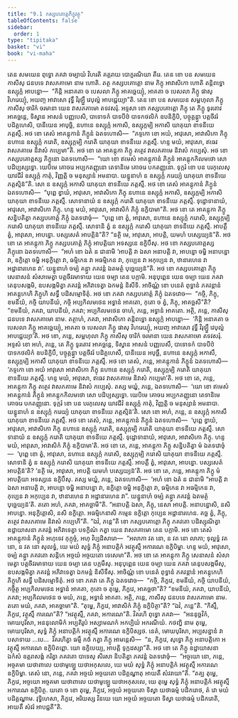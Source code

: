 ```yaml
---
title: "9.1 កស្សបគោត្តភិក្ខុវត្ថុ"
tableOfContents: false
sidebar:
  order: 1
type: "tipitaka"
basket: "vi"
book: "vi-maha"
---
```



<DynamicBreadcrumb />

<Division number="380" book="vi-maha">

<Paragraph number="1774" book="vi-maha">
តេន សមយេន ពុទ្ធោ ភគវា ចម្បាយំ វិហរតិ គគ្គរាយ បោក្ខរណិយា តីរេ. តេន ខោ បន សមយេន កាសីសុ ជនបទេ វាសភគាមោ នាម ហោតិ. តត្ថ កស្សបគោត្តោ នាម ភិក្ខុ អាវាសិកោ ហោតិ តន្តិពទ្ធោ ឧស្សុក្កំ អាបន្នោ—  “កិន្តិ អនាគតា ច បេសលា ភិក្ខូ អាគច្ឆេយ្យុំ, អាគតា ច បេសលា ភិក្ខូ ផាសុ វិហរេយ្យុំ, អយញ្ច អាវាសោ វុទ្ធឹ វិរុឡ្ហឹ វេបុល្លំ អាបជ្ជេយ្យា”តិ. តេន ខោ បន សមយេន សម្ពហុលា ភិក្ខូ កាសីសុ ចារិកំ ចរមានា យេន វាសភគាមោ តទវសរុំ. អទ្ទសា ខោ កស្សបគោត្តោ ភិក្ខុ តេ ភិក្ខូ ទូរតោវ អាគច្ឆន្តេ, ទិស្វាន អាសនំ បញ្ញបេសិ, បាទោទកំ បាទបីឋំ បាទកថលិកំ ឧបនិក្ខិបិ, បច្ចុគ្គន្ត្វា បត្តចីវរំ បដិគ្គហេសិ, បានីយេន អាបុច្ឆិ, នហានេ ឧស្សុក្កំ អកាសិ, ឧស្សុក្កម្បិ អកាសិ យាគុយា ខាទនីយេ ភត្តស្មឹ. អថ ខោ តេសំ អាគន្តុកានំ ភិក្ខូនំ ឯតទហោសិ—  “ភទ្ទកោ ខោ អយំ, អាវុសោ, អាវាសិកោ ភិក្ខុ នហានេ ឧស្សុក្កំ ករោតិ, ឧស្សុក្កម្បិ ករោតិ យាគុយា ខាទនីយេ ភត្តស្មឹ. ហន្ទ មយំ, អាវុសោ, ឥធេវ វាសភគាមេ និវាសំ កប្បេមា”តិ. អថ ខោ តេ អាគន្តុកា ភិក្ខូ តត្ថេវ វាសភគាមេ និវាសំ កប្បេសុំ.
</Paragraph>

<Paragraph number="1775" book="vi-maha">
អថ ខោ កស្សបគោត្តស្ស ភិក្ខុនោ ឯតទហោសិ—  “យោ ខោ ឥមេសំ អាគន្តុកានំ ភិក្ខូនំ អាគន្តុកកិលមថោ សោ បដិប្បស្សទ្ធោ. យេបិមេ គោចរេ អប្បកតញ្ញុនោ តេទានិមេ គោចរេ បកតញ្ញុនោ. ទុក្ករំ ខោ បន បរកុលេសុ យាវជីវំ ឧស្សុក្កំ កាតុំ, វិញ្ញត្តិ ច មនុស្សានំ អមនាបា. យន្នូនាហំ ន ឧស្សុក្កំ ករេយ្យំ យាគុយា ខាទនីយេ ភត្តស្មិន៑”តិ. សោ ន ឧស្សុក្កំ អកាសិ យាគុយា ខាទនីយេ ភត្តស្មឹ.
</Paragraph>

<Paragraph number="1776" book="vi-maha">
អថ ខោ តេសំ អាគន្តុកានំ ភិក្ខូនំ ឯតទហោសិ—  “បុព្ពេ ខ្វាយំ, អាវុសោ, អាវាសិកោ ភិក្ខុ នហានេ ឧស្សុក្កំ អកាសិ, ឧស្សុក្កម្បិ អកាសិ យាគុយា ខាទនីយេ ភត្តស្មឹ. សោទានាយំ ន ឧស្សុក្កំ ករោតិ យាគុយា ខាទនីយេ ភត្តស្មឹ. ទុដ្ឋោទានាយំ, អាវុសោ, អាវាសិកោ ភិក្ខុ. ហន្ទ មយំ, អាវុសោ, អាវាសិកំ ភិក្ខុំ ឧក្ខិបាមា”តិ.
</Paragraph>

<Paragraph number="1777" book="vi-maha">
អថ ខោ តេ អាគន្តុកា ភិក្ខូ សន្និបតិត្វា កស្សបគោត្តំ ភិក្ខុំ ឯតទវោចុំ—  “បុព្ពេ ខោ ត្វំ, អាវុសោ, នហានេ ឧស្សុក្កំ ករោសិ, ឧស្សុក្កម្បិ ករោសិ យាគុយា ខាទនីយេ ភត្តស្មឹ. សោទានិ ត្វំ ន ឧស្សុក្កំ ករោសិ យាគុយា ខាទនីយេ ភត្តស្មឹ. អាបត្តឹ ត្វំ, អាវុសោ, អាបន្នោ. បស្សសេតំ អាបត្តិន៑”តិ? “នត្ថិ មេ, អាវុសោ, អាបត្តិ, យមហំ បស្សេយ្យន៑”តិ. អថ ខោ តេ អាគន្តុកា ភិក្ខូ កស្សបគោត្តំ ភិក្ខុំ អាបត្តិយា អទស្សនេ ឧក្ខិបឹសុ.
</Paragraph>

<Paragraph number="1778" book="vi-maha">
អថ ខោ កស្សបគោត្តស្ស ភិក្ខុនោ ឯតទហោសិ—  “អហំ ខោ ឯតំ ន ជានាមិ ‘អាបត្តិ វា ឯសា អនាបត្តិ វា, អាបន្នោ ចម្ហិ អនាបន្នោ វា, ឧក្ខិត្តោ ចម្ហិ អនុក្ខិត្តោ វា, ធម្មិកេន វា អធម្មិកេន វា, កុប្បេន វា អកុប្បេន វា, ឋានារហេន វា អដ្ឋានារហេន វា’. យន្នូនាហំ ចម្បំ គន្ត្វា ភគវន្តំ ឯតមត្ថំ បុច្ឆេយ្យន៑”តិ. អថ ខោ កស្សបគោត្តោ ភិក្ខុ សេនាសនំ សំសាមេត្វា បត្តចីវរមាទាយ យេន ចម្បា តេន បក្កាមិ. អនុបុព្ពេន យេន ចម្បា យេន ភគវា តេនុបសង្កមិ, ឧបសង្កមិត្វា ភគវន្តំ អភិវាទេត្វា ឯកមន្តំ និសីទិ. អាចិណ្ណំ ខោ បនេតំ ពុទ្ធានំ ភគវន្តានំ អាគន្តុកេហិ ភិក្ខូហិ សទ្ធឹ បដិសម្មោទិតុំ. អថ ខោ ភគវា កស្សបគោត្តំ ភិក្ខុំ ឯតទវោច—  “កច្ចិ, ភិក្ខុ, ខមនីយំ, កច្ចិ យាបនីយំ, កច្ចិ អប្បកិលមថេន អទ្ធានំ អាគតោ, កុតោ ច ត្វំ, ភិក្ខុ, អាគច្ឆសី”តិ? “ខមនីយំ, ភគវា, យាបនីយំ, ភគវា; អប្បកិលមថេន ចាហំ, ភន្តេ, អទ្ធានំ អាគតោ. អត្ថិ, ភន្តេ, កាសីសុ ជនបទេ វាសភគាមោ នាម. តត្ថាហំ, ភគវា, អាវាសិកោ តន្តិពទ្ធោ ឧស្សុក្កំ អាបន្នោ—  ‘កិន្តិ អនាគតា ច បេសលា ភិក្ខូ អាគច្ឆេយ្យុំ, អាគតា ច បេសលា ភិក្ខូ ផាសុ វិហរេយ្យុំ, អយញ្ច អាវាសោ វុទ្ធឹ វិរុឡ្ហឹ វេបុល្លំ អាបជ្ជេយ្យា’តិ. អថ ខោ, ភន្តេ, សម្ពហុលា ភិក្ខូ កាសីសុ ចារិកំ ចរមានា យេន វាសភគាមោ តទវសរុំ. អទ្ទសំ ខោ អហំ, ភន្តេ, តេ ភិក្ខូ ទូរតោវ អាគច្ឆន្តេ, ទិស្វាន អាសនំ បញ្ញបេសឹ, បាទោទកំ បាទបីឋំ បាទកថលិកំ ឧបនិក្ខិបឹ, បច្ចុគ្គន្ត្វា បត្តចីវរំ បដិគ្គហេសឹ, បានីយេន អបុច្ឆឹ, នហានេ ឧស្សុក្កំ អកាសឹ, ឧស្សុក្កម្បិ អកាសឹ យាគុយា ខាទនីយេ ភត្តស្មឹ. អថ ខោ តេសំ, ភន្តេ, អាគន្តុកានំ ភិក្ខូនំ ឯតទហោសិ—  ‘ភទ្ទកោ ខោ អយំ អាវុសោ អាវាសិកោ ភិក្ខុ នហានេ ឧស្សុក្កំ ករោតិ, ឧស្សុក្កម្បិ ករោតិ យាគុយា ខាទនីយេ ភត្តស្មឹ. ហន្ទ មយំ, អាវុសោ, ឥធេវ វាសភគាមេ និវាសំ កប្បេមា’តិ. អថ ខោ តេ, ភន្តេ, អាគន្តុកា ភិក្ខូ តត្ថេវ វាសភគាមេ និវាសំ កប្បេសុំ. តស្ស មយ្ហំ, ភន្តេ, ឯតទហោសិ—  ‘យោ ខោ ឥមេសំ អាគន្តុកានំ ភិក្ខូនំ អាគន្តុកកិលមថោ សោ បដិប្បស្សទ្ធោ. យេបិមេ គោចរេ អប្បកតញ្ញុនោ តេទានិមេ គោចរេ បកតញ្ញុនោ. ទុក្ករំ ខោ បន បរកុលេសុ យាវជីវំ ឧស្សុក្កំ កាតុំ, វិញ្ញត្តិ ច មនុស្សានំ អមនាបា. យន្នូនាហំ ន ឧស្សុក្កំ ករេយ្យំ យាគុយា ខាទនីយេ ភត្តស្មិន៑’តិ. សោ ខោ អហំ, ភន្តេ, ន ឧស្សុក្កំ អកាសឹ យាគុយា ខាទនីយេ ភត្តស្មឹ. អថ ខោ តេសំ, ភន្តេ, អាគន្តុកានំ ភិក្ខូនំ ឯតទហោសិ—  ‘បុព្ពេ ខ្វាយំ, អាវុសោ, អាវាសិកោ ភិក្ខុ នហានេ ឧស្សុក្កំ ករោតិ, ឧស្សុក្កម្បិ ករោតិ យាគុយា ខាទនីយេ ភត្តស្មឹ. សោទានាយំ ន ឧស្សុក្កំ ករោតិ យាគុយា ខាទនីយេ ភត្តស្មឹ. ទុដ្ឋោទានាយំ, អាវុសោ, អាវាសិកោ ភិក្ខុ. ហន្ទ មយំ, អាវុសោ, អាវាសិកំ ភិក្ខុំ ឧក្ខិបាមា’តិ. អថ ខោ តេ, ភន្តេ, អាគន្តុកា ភិក្ខូ សន្និបតិត្វា មំ ឯតទវោចុំ—  ‘បុព្ពេ ខោ ត្វំ, អាវុសោ, នហានេ ឧស្សុក្កំ ករោសិ, ឧស្សុក្កម្បិ ករោសិ យាគុយា ខាទនីយេ ភត្តស្មឹ. សោទានិ ត្វំ ន ឧស្សុក្កំ ករោសិ យាគុយា ខាទនីយេ ភត្តស្មឹ. អាបត្តឹ ត្វំ, អាវុសោ, អាបន្នោ. បស្សសេតំ អាបត្តិន៑’តិ? ‘នត្ថិ មេ, អាវុសោ, អាបត្តិ យមហំ បស្សេយ្យន៑’តិ. អថ ខោ តេ, ភន្តេ, អាគន្តុកា ភិក្ខូ មំ អាបត្តិយា អទស្សនេ ឧក្ខិបឹសុ. តស្ស មយ្ហំ, ភន្តេ, ឯតទហោសិ—  ‘អហំ ខោ ឯតំ ន ជានាមិ “អាបត្តិ វា ឯសា អនាបត្តិ វា, អាបន្នោ ចម្ហិ អនាបន្នោ វា, ឧក្ខិត្តោ ចម្ហិ អនុក្ខិត្តោ វា, ធម្មិកេន វា អធម្មិកេន វា, កុប្បេន វា អកុប្បេន វា, ឋានារហេន វា អដ្ឋានារហេន វា”. យន្នូនាហំ ចម្បំ គន្ត្វា ភគវន្តំ ឯតមត្ថំ បុច្ឆេយ្យន៑’តិ. តតោ អហំ, ភគវា, អាគច្ឆាមី”តិ. “អនាបត្តិ ឯសា, ភិក្ខុ, នេសា អាបត្តិ. អនាបន្នោសិ, នសិ អាបន្នោ. អនុក្ខិត្តោសិ, នសិ ឧក្ខិត្តោ. អធម្មិកេនាសិ កម្មេន ឧក្ខិត្តោ កុប្បេន អដ្ឋានារហេន. គច្ឆ ត្វំ, ភិក្ខុ, តត្ថេវ វាសភគាមេ និវាសំ កប្បេហី”តិ. “ឯវំ, ភន្តេ”តិ ខោ កស្សបគោត្តោ ភិក្ខុ ភគវតោ បដិស្សុណិត្វា ឧដ្ឋាយាសនា ភគវន្តំ អភិវាទេត្វា បទក្ខិណំ កត្វា យេន វាសភគាមោ តេន បក្កាមិ.
</Paragraph>

</Division>
<Division number="381" book="vi-maha">

<Paragraph number="1779" book="vi-maha">
អថ ខោ តេសំ អាគន្តុកានំ ភិក្ខូនំ អហុទេវ កុក្កុច្ចំ, អហុ វិប្បដិសារោ—  “អលាភា វត នោ, ន វត នោ លាភា; ទុល្លទ្ធំ វត នោ, ន វត នោ សុលទ្ធំ, យេ មយំ សុទ្ធំ ភិក្ខុំ អនាបត្តិកំ អវត្ថុស្មឹ អការណេ ឧក្ខិបិម្ហា. ហន្ទ មយំ, អាវុសោ, ចម្បំ គន្ត្វា ភគវតោ សន្តិកេ អច្ចយំ អច្ចយតោ ទេសេមា”តិ. អថ ខោ តេ អាគន្តុកា ភិក្ខូ សេនាសនំ សំសាមេត្វា បត្តចីវរមាទាយ យេន ចម្បា តេន បក្កមឹសុ. អនុបុព្ពេន យេន ចម្បា យេន ភគវា តេនុបសង្កមឹសុ, ឧបសង្កមិត្វា ភគវន្តំ អភិវាទេត្វា ឯកមន្តំ និសីទឹសុ. អាចិណ្ណំ ខោ បនេតំ ពុទ្ធានំ ភគវន្តានំ អាគន្តុកេហិ ភិក្ខូហិ សទ្ធឹ បដិសម្មោទិតុំ. អថ ខោ ភគវា តេ ភិក្ខូ ឯតទវោច—  “កច្ចិ, ភិក្ខវេ, ខមនីយំ, កច្ចិ យាបនីយំ, កច្ចិត្ថ អប្បកិលមថេន អទ្ធានំ អាគតា, កុតោ ច តុម្ហេ, ភិក្ខវេ, អាគច្ឆថា”តិ? “ខមនីយំ, ភគវា, យាបនីយំ, ភគវា; អប្បកិលមថេន ច មយំ, ភន្តេ, អទ្ធានំ អាគតា. អត្ថិ, ភន្តេ, កាសីសុ ជនបទេ វាសភគាមោ នាម. តតោ មយំ, ភគវា, អាគច្ឆាមា”តិ. “តុម្ហេ, ភិក្ខវេ, អាវាសិកំ ភិក្ខុំ ឧក្ខិបិត្ថា”តិ? “ឯវំ, ភន្តេ”តិ. “កិស្មឹ, ភិក្ខវេ, វត្ថុស្មឹ ការណេ”តិ? “អវត្ថុស្មឹ, ភគវា, អការណេ”តិ. វិគរហិ ពុទ្ធោ ភគវា—  “អននុច្ឆវិកំ, មោឃបុរិសា, អននុលោមិកំ អប្បតិរូបំ អស្សាមណកំ អកប្បិយំ អករណីយំ. កថញ្ហិ នាម តុម្ហេ, មោឃបុរិសា, សុទ្ធំ ភិក្ខុំ អនាបត្តិកំ អវត្ថុស្មឹ អការណេ ឧក្ខិបិស្សថ. នេតំ, មោឃបុរិសា, អប្បសន្នានំ វា បសាទាយ …បេ…  វិគរហិត្វា ធម្មឹ កថំ កត្វា ភិក្ខូ អាមន្តេសិ—  “ន, ភិក្ខវេ, សុទ្ធោ ភិក្ខុ អនាបត្តិកោ អវត្ថុស្មឹ អការណេ ឧក្ខិបិតព្ពោ. យោ ឧក្ខិបេយ្យ, អាបត្តិ ទុក្កដស្សា”តិ.
</Paragraph>

<Paragraph number="1780" book="vi-maha">
អថ ខោ តេ ភិក្ខូ ឧដ្ឋាយាសនា ឯកំសំ ឧត្តរាសង្គំ ករិត្វា ភគវតោ បាទេសុ សិរសា និបតិត្វា ភគវន្តំ ឯតទវោចុំ—  “អច្ចយោ នោ, ភន្តេ, អច្ចគមា យថាពាលេ យថាមូឡ្ហេ យថាអកុសលេ, យេ មយំ សុទ្ធំ ភិក្ខុំ អនាបត្តិកំ អវត្ថុស្មឹ អការណេ ឧក្ខិបិម្ហា. តេសំ នោ, ភន្តេ, ភគវា អច្ចយំ អច្ចយតោ បដិគ្គណ្ហាតុ អាយតឹ សំវរាយា”តិ. “តគ្ឃ តុម្ហេ, ភិក្ខវេ, អច្ចយោ អច្ចគមា យថាពាលេ យថាមូឡ្ហេ យថាអកុសលេ, យេ តុម្ហេ សុទ្ធំ ភិក្ខុំ អនាបត្តិកំ អវត្ថុស្មឹ អការណេ ឧក្ខិបិត្ថ. យតោ ច ខោ តុម្ហេ, ភិក្ខវេ, អច្ចយំ អច្ចយតោ ទិស្វា យថាធម្មំ បដិករោថ, តំ វោ មយំ បដិគ្គណ្ហាម. វុទ្ធិហេសា, ភិក្ខវេ, អរិយស្ស វិនយេ យោ អច្ចយំ អច្ចយតោ ទិស្វា យថាធម្មំ បដិករោតិ, អាយតឹ សំវរំ អាបជ្ជតី”តិ.
</Paragraph>
</Division>